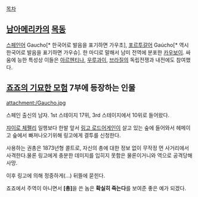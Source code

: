 [[목차]]

== [[남아메리카]]의 [[목동]] ==

[[스페인어]] Gaucho[* 한국어로 발음을 표기하면 가우초], [[포르투갈어]] Gaúcho[* 역시 한국어로 발음을 표기하면 가우슈]. 한 마디로 말해서 남미 전역에 분포한 [[카우보이]]. 싸움에 능한 특성상 이들은 [[아르헨티나]], [[우루과이]], [[브라질]]의 독립전쟁과 내전에도 참여했다.


== [[죠죠의 기묘한 모험]] 7부에 등장하는 인물 ==
attachment:/Gaucho.jpg

스페인 출신의 남자. 
1st 스테이지 17위, 3rd 스테이지에서 10위로 들어왔다. 

[[쟈이로 체펠리]] 일행보다 한발 앞서 [[링고 로드어게인]]이 살고 있는 숲에 들어와서 헤메이고 숲에서 빠져나오기위해 링고에게 결투를 신청한다.

사용하는 권총은 1873년형 콜트로, 자신의 총에 대한 정보 없이 무작정 먼 사거리에서 사격한다.물론 링고에게 충분한 데미지를 입히지 못함은 물론이거니와 역으로 공격당해 사망.

이후 링고에 의해 정중하게(...) 뒤뜰에 묻힌다.

죠죠에서 주역이 아니면서 '''[총]'''을 쓴 놈은 '''확실히 죽는다'''를 보여준 좋은 예가 되겠다.
